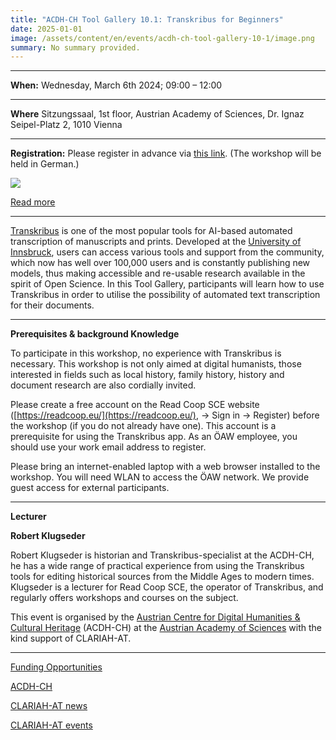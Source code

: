 ```yaml
---
title: "ACDH-CH Tool Gallery 10.1: Transkribus for Beginners"
date: 2025-01-01
image: /assets/content/en/events/acdh-ch-tool-gallery-10-1/image.png
summary: No summary provided.
---
```


***

**When:** Wednesday, March 6th 2024; 09:00 – 12:00

***

**Where** Sitzungssaal, 1st floor, Austrian Academy of Sciences, Dr. Ignaz Seipel-Platz 2, 1010 Vienna

***

**Registration:** Please register in advance via [this link](https://www.oeaw.ac.at/acdh/events/registration/acdh-ch-tool-gallery). (The workshop will be held in German.)

![](/assets/content/en/events/acdh-ch-tool-gallery-10-1/Funding-Transkribus-EN-final-V2.0-1024x576.png)

[Read more](https://clariah.at/funding-opportunities-for-junior-researcher/)

***

[Transkribus](https://readcoop.eu/de/transkribus/) is one of the most popular tools for AI-based automated transcription of manuscripts and prints. Developed at the [University of Innsbruck](https://clariah.at/consortium-university-of-innsbruck/), users can access various tools and support from the community, which now has well over 100,000 users and is constantly publishing new models, thus making accessible and re-usable research available in the spirit of Open Science. In this Tool Gallery, participants will learn how to use Transkribus in order to utilise the possibility of automated text transcription for their documents.

***

**Prerequisites & background Knowledge**

To participate in this workshop, no experience with Transkribus is necessary. This workshop is not only aimed at digital humanists, those interested in fields such as local history, family history, history and document research are also cordially invited.

Please create a free account on the Read Coop SCE website ([https://readcoop.eu/](https://readcoop.eu/), -> Sign in -> Register) before the workshop (if you do not already have one). This account is a prerequisite for using the Transkribus app. As an ÖAW employee, you should use your work email address to register.

Please bring an internet-enabled laptop with a web browser installed to the workshop. You will need WLAN to access the ÖAW network. We provide guest access for external participants.

***

**Lecturer**

**Robert Klugseder**

Robert Klugseder is historian and Transkribus-specialist at the ACDH-CH, he has a wide range of practical experience from using the Transkribus tools for editing historical sources from the Middle Ages to modern times. Klugseder is a lecturer for Read Coop SCE, the operator of Transkribus, and regularly offers workshops and courses on the subject.

This event is organised by the [Austrian Centre for Digital Humanities & Cultural Heritage](https://www.oeaw.ac.at/acdh/events/event-series/acdh-ch-tool-gallery-101) (ACDH-CH) at the [Austrian Academy of Sciences](https://clariah.at/consortium-austrian-academy-of-sciences/) with the kind support of CLARIAH-AT.

***

[Funding Opportunities](https://clariah.at/funding-opportunities-for-junior-researcher/)

[ACDH-CH](https://www.oeaw.ac.at/acdh/)

[CLARIAH-AT news](https://clariah.at/news/)

[CLARIAH-AT events](https://clariah.at/events/)
